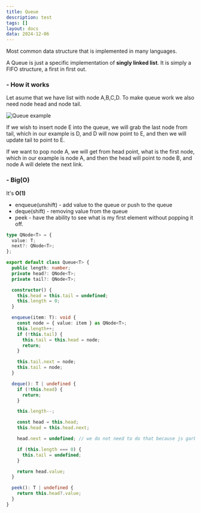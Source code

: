 ```yaml
---
title: Queue
description: test
tags: []
layout: docs
data: 2024-12-06
---
```


<Callout>
  Most common data structure that is implemented in many languages.
</Callout>

A Queue is just a specific implementation of **singly linked list**. It is simply a FIFO structure, a first in first out.

<h3 className="text-lg font-semibold">- How it works</h3>

Let asume that we have list with node A,B,C,D. To make queue work we also need node head and node tail.

<img
  src="/static/images/algorithms/queue-base.png"
  alt="Queue example"
  className="my-6"
/>

If we wish to insert node E into the queue, we will grab the last node from tail, which in our example is D, and D will now point to E, and then we will update tail to point to E.

If we want to pop node A, we will get from head point, what is the first node, which in our example is node A, and then the head will point to node B, and node A will delete the next link.

<h3 className="text-lg font-semibold mt-7">- Big(O)</h3>

It's **O(1)**

- enqueue(unshift) - add value to the queue or push to the queue
- deque(shift) - removing value from the queue
- peek - have the ability to see what is my first element without popping it off.

```ts
type QNode<T> = {
  value: T;
  next?: QNode<T>;
};

export default class Queue<T> {
  public length: number;
  private head?: QNode<T>;
  private tail?: QNode<T>;

  constructor() {
    this.head = this.tail = undefined;
    this.length = 0;
  }

  enqueue(item: T): void {
    const node = { value: item } as QNode<T>;
    this.length++;
    if (!this.tail) {
      this.tail = this.head = node;
      return;
    }

    this.tail.next = node;
    this.tail = node;
  }

  deque(): T | undefined {
    if (!this.head) {
      return;
    }

    this.length--;

    const head = this.head;
    this.head = this.head.next;

    head.next = undefined; // we do not need to do that because js garbage collection will remove value head.

    if (this.length === 0) {
      this.tail = undefined;
    }

    return head.value;
  }

  peek(): T | undefined {
    return this.head?.value;
  }
}
```
